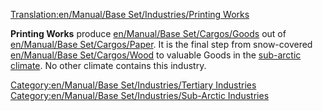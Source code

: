 [[Translation:en/Manual/Base Set/Industries/Printing Works]]

{{en/Manual/Base Set/Industries/Industries|image=en/Manual/Base Set/Industries/Printworks.png
|name=Printing Works
|climates=[[en/Manual/Climates]]
|accepts=[[en/Manual/Base Set/Cargos/Paper]]
|produces=[[en/Manual/Base Set/Cargos/Goods]]
|notes=Not present in other [[en/Manual/Climates]].
}}

'''Printing Works''' produce [[en/Manual/Base Set/Cargos/Goods]] out of [[en/Manual/Base Set/Cargos/Paper]]. It is the final step from snow-covered [[en/Manual/Base Set/Cargos/Wood]] to valuable Goods in the [[en/Manual/Climates|sub-arctic climate]]. No other climate contains this industry.

{{en/Manual/Base Set/Industries/Navbox Industries}}

[[Category:en/Manual/Base Set/Industries/Tertiary Industries]]
[[Category:en/Manual/Base Set/Industries/Sub-Arctic Industries]]